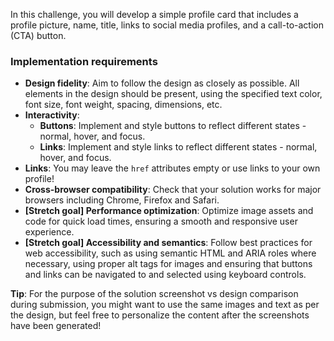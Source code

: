 In this challenge, you will develop a simple profile card that includes a profile picture, name, title, links to social media profiles, and a call-to-action (CTA) button.

### Implementation requirements

- **Design fidelity**: Aim to follow the design as closely as possible. All elements in the design should be present, using the specified text color, font size, font weight, spacing, dimensions, etc.
- **Interactivity**:
  - **Buttons**: Implement and style buttons to reflect different states - normal, hover, and focus.
  - **Links**: Implement and style links to reflect different states - normal, hover, and focus.
- **Links**: You may leave the `href` attributes empty or use links to your own profile!
- **Cross-browser compatibility**: Check that your solution works for major browsers including Chrome, Firefox and Safari.
- **[Stretch goal] Performance optimization**: Optimize image assets and code for quick load times, ensuring a smooth and responsive user experience.
- **[Stretch goal] Accessibility and semantics**: Follow best practices for web accessibility, such as using semantic HTML and ARIA roles where necessary, using proper alt tags for images and ensuring that buttons and links can be navigated to and selected using keyboard controls.

**Tip**: For the purpose of the solution screenshot vs design comparison during submission, you might want to use the same images and text as per the design, but feel free to personalize the content after the screenshots have been generated!
